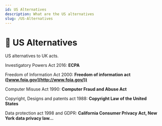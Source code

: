 ```yaml
---
id: US Alternatives
description: What are the US alternatives
slug: /US-Alternatives
---
```


# 🌱 US Alternatives


US alternatives to UK acts. 

Investigatory Powers Act 2016: **ECPA**


Freedom of Information Act 2000: **Freedom of information act ([www.foia.gov](http://www.foia.gov/))**


Computer Misuse Act 1990: **Computer Fraud and Abuse Act**


Copyright, Designs and patents act 1988: **Copyright Law of the United States**


Data protection act 1998 and GDPR: **California Consumer Privacy Act, New York data privacy law...**